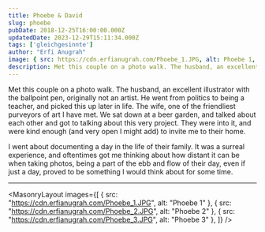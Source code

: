 ---
title: Phoebe & David
slug: phoebe
pubDate: 2018-12-25T16:00:00.000Z
updatedDate: 2023-12-29T15:11:34.000Z
tags: ['gleichgesinnte']
author: "Erfi Anugrah"
image: { src: https://cdn.erfianugrah.com/Phoebe_1.JPG, alt: Phoebe 1, positionx: 45%, positiony: 30% }
description: Met this couple on a photo walk. The husband, an excellent illustrator with the ballpoint pen, originally not an artist. He went from politics to being a teacher, and picked this up later in life. The wife, one of the friendliest purveyors of art I have met. We sat down at a beer garden, and talked about each other and got to talking about this very project. They were into it, and were kind enough (and very open I might add) to invite me to their home.
---

Met this couple on a photo walk. The husband, an excellent illustrator with the ballpoint pen, originally not an artist. He went from politics to being a teacher, and picked this up later in life. The wife, one of the friendliest purveyors of art I have met. We sat down at a beer garden, and talked about each other and got to talking about this very project. They were into it, and were kind enough (and very open I might add) to invite me to their home.

I went about documenting a day in the life of their family. It was a surreal experience, and oftentimes got me thinking about how distant it can be when taking photos, being a part of the ebb and flow of their day, even if just a day, proved to be something I would think about for some time.

---

<MasonryLayout images={[
    { src: "https://cdn.erfianugrah.com/Phoebe_1.JPG", alt: "Phoebe 1" },
    { src: "https://cdn.erfianugrah.com/Phoebe_2.JPG", alt: "Phoebe 2" },
    { src: "https://cdn.erfianugrah.com/Phoebe_3.JPG", alt: "Phoebe 3" },
]} />